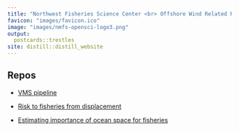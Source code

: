```yaml
---
title: "Northwest Fisheries Science Center <br> Offshore Wind Related Repos"
favicon: "images/favicon.ico"
image: "images/nmfs-opensci-logo3.png"
output:
  postcards::trestles
site: distill::distill_website
---
```


## Repos

* [VMS pipeline](https://github.com/noaa-nwfsc/VMS-pipeline)


* [Risk to fisheries from displacement](https://github.com/noaa-nwfsc/owe-fisheries-risk)


* [Estimating importance of ocean space for fisheries](https://github.com/noaa-nwfsc/Suitability-analyses)


